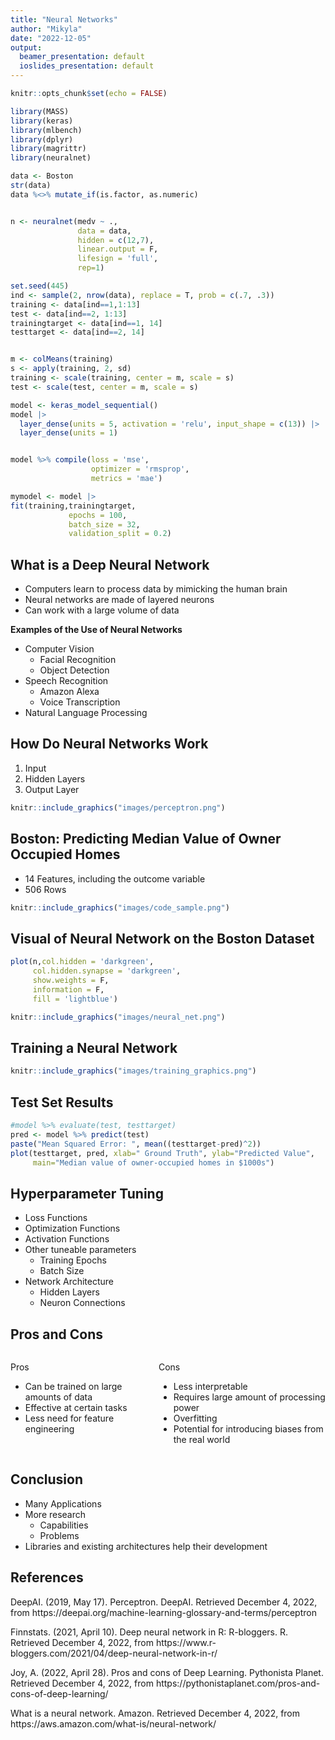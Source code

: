 ```yaml
---
title: "Neural Networks"
author: "Mikyla"
date: "2022-12-05"
output:
  beamer_presentation: default
  ioslides_presentation: default
---
```


```r
knitr::opts_chunk$set(echo = FALSE)
```

```r
library(MASS)
library(keras)
library(mlbench)
library(dplyr)
library(magrittr)
library(neuralnet)

data <- Boston
str(data)
data %<>% mutate_if(is.factor, as.numeric)


n <- neuralnet(medv ~ .,
               data = data,
               hidden = c(12,7),
               linear.output = F,
               lifesign = 'full',
               rep=1)
```

```r
set.seed(445)
ind <- sample(2, nrow(data), replace = T, prob = c(.7, .3))
training <- data[ind==1,1:13]
test <- data[ind==2, 1:13]
trainingtarget <- data[ind==1, 14]
testtarget <- data[ind==2, 14]


m <- colMeans(training)
s <- apply(training, 2, sd)
training <- scale(training, center = m, scale = s)
test <- scale(test, center = m, scale = s)

```

```r
model <- keras_model_sequential()
model |>
  layer_dense(units = 5, activation = 'relu', input_shape = c(13)) |>
  layer_dense(units = 1)


model %>% compile(loss = 'mse',
                  optimizer = 'rmsprop', 
                  metrics = 'mae') 

mymodel <- model |>          
fit(training,trainingtarget,
             epochs = 100,
             batch_size = 32,
             validation_split = 0.2)
```

## What is a Deep Neural Network 

-   Computers learn to process data by mimicking the human brain
-   Neural networks are made of layered neurons
-   Can work with a large volume of data

**Examples of the Use of Neural Networks** 

* Computer Vision
    + Facial Recognition
    + Object Detection
*   Speech Recognition
    + Amazon Alexa
    + Voice Transcription
*   Natural Language Processing


## How Do Neural Networks Work
1.  Input
2.  Hidden Layers
3.  Output Layer

```r
knitr::include_graphics("images/perceptron.png")
```

## Boston: Predicting Median Value of Owner Occupied Homes
-   14 Features, including the outcome variable
-   506 Rows

```r
knitr::include_graphics("images/code_sample.png")
```

## Visual of Neural Network on the Boston Dataset

```r
plot(n,col.hidden = 'darkgreen',
     col.hidden.synapse = 'darkgreen',
     show.weights = F,
     information = F,
     fill = 'lightblue')
```

```r
knitr::include_graphics("images/neural_net.png")
```

## Training a Neural Network

```r
knitr::include_graphics("images/training_graphics.png")
```

## Test Set Results

```r
#model %>% evaluate(test, testtarget)
pred <- model %>% predict(test)
paste("Mean Squared Error: ", mean((testtarget-pred)^2))
plot(testtarget, pred, xlab=" Ground Truth", ylab="Predicted Value",
     main="Median value of owner-occupied homes in $1000s") 
```

## Hyperparameter Tuning
*   Loss Functions
*   Optimization Functions
*   Activation Functions
*   Other tuneable parameters
    + Training Epochs
    + Batch Size
*   Network Architecture
    + Hidden Layers
    + Neuron Connections

## Pros and Cons

:::::::::::::: {.columns}
::: {.column}
Pros

* Can be trained on large amounts of data 
* Effective at certain tasks
* Less need for feature engineering
:::
::: {.column}
Cons

* Less interpretable
* Requires large amount of processing power
* Overfitting
* Potential for introducing biases from the real world 
:::
::::::::::::::          

## Conclusion

*   Many Applications
*   More research
    + Capabilities
    + Problems
*   Libraries and existing architectures help their development

## References

DeepAI. (2019, May 17). Perceptron. DeepAI. Retrieved December 4, 2022, from https://deepai.org/machine-learning-glossary-and-terms/perceptron 

Finnstats. (2021, April 10). Deep neural network in R: R-bloggers. R. Retrieved December 4, 2022, from https://www.r-bloggers.com/2021/04/deep-neural-network-in-r/ 

Joy, A. (2022, April 28). Pros and cons of Deep Learning. Pythonista Planet. Retrieved December 4, 2022, from https://pythonistaplanet.com/pros-and-cons-of-deep-learning/ 

What is a neural network. Amazon. Retrieved December 4, 2022, from https://aws.amazon.com/what-is/neural-network/ 

